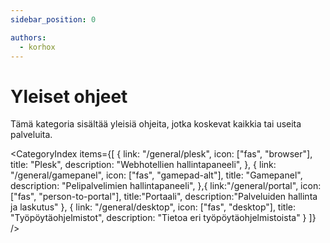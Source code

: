 ```yaml
---
sidebar_position: 0

authors:
  - korhox
---
```


# Yleiset ohjeet

Tämä kategoria sisältää yleisiä ohjeita, jotka koskevat kaikkia tai useita palveluita.

<CategoryIndex items={[
{
    link: "/general/plesk",
    icon: ["fas", "browser"],
    title: "Plesk",
    description: "Webhotellien hallintapaneeli",
  },
  {
    link: "/general/gamepanel",
    icon: ["fas", "gamepad-alt"],
    title: "Gamepanel",
    description: "Pelipalvelimien hallintapaneeli",
  },{
    link:"/general/portal",
    icon:["fas", "person-to-portal"],
    title:"Portaali",
    description:"Palveluiden hallinta ja laskutus"
  },
  {
    link: "/general/desktop",
    icon: ["fas", "desktop"],
    title: "Työpöytäohjelmistot",
    description: "Tietoa eri työpöytäohjelmistoista"
  }
]} />
